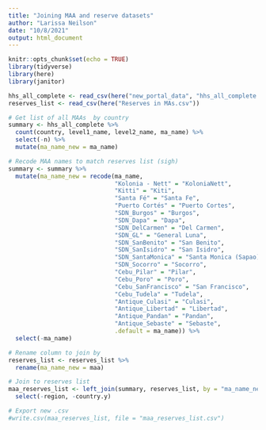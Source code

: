 ```yaml
---
title: "Joining MAA and reserve datasets"
author: "Larissa Neilson"
date: "10/8/2021"
output: html_document
---
```


```r
knitr::opts_chunk$set(echo = TRUE)
library(tidyverse)
library(here)
library(janitor)
```

```r
hhs_all_complete <- read_csv(here("new_portal_data", "hhs_all_complete.csv"))
reserves_list <- read_csv(here("Reserves in MAs.csv"))
```

```r
# Get list of all MAAs  by country
summary <- hhs_all_complete %>% 
  count(country, level1_name, level2_name, ma_name) %>% 
  select(-n) %>% 
  mutate(ma_name_new = ma_name)

# Recode MAA names to match reserves list (sigh)
summary <- summary %>%
  mutate(ma_name_new = recode(ma_name,
                              "Kolonia - Nett" = "KoloniaNett",
                              "Kitti" = "Kiti",
                              "Santa Fé" = "Santa Fe",
                              "Puerto Cortés" = "Puerto Cortes",
                              "SDN_Burgos" = "Burgos",
                              "SDN_Dapa" = "Dapa",
                              "SDN_DelCarmen" = "Del Carmen",
                              "SDN_GL" = "General Luna",
                              "SDN_SanBenito" = "San Benito",
                              "SDN_SanIsidro" = "San Isidro",
                              "SDN_SantaMonica" = "Santa Monica (Sapao)",
                              "SDN_Socorro" = "Socorro",
                              "Cebu_Pilar" = "Pilar",
                              "Cebu_Poro" = "Poro",
                              "Cebu_SanFrancisco" = "San Francisco",
                              "Cebu_Tudela" = "Tudela",
                              "Antique_Culasi" = "Culasi",
                              "Antique_Libertad" = "Libertad",
                              "Antique_Pandan" = "Pandan",
                              "Antique_Sebaste" = "Sebaste",
                              .default = ma_name)) %>% 
  select(-ma_name)

# Rename column to join by
reserves_list <- reserves_list %>%
  rename(ma_name_new = maa) 

# Join to reserves list
maa_reserves_list <- left_join(summary, reserves_list, by = "ma_name_new") %>% 
  select(-region, -country.y)

# Export new .csv
#write.csv(maa_reserves_list, file = "maa_reserves_list.csv")

```


